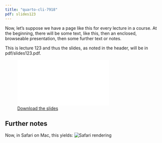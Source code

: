 ```yaml
---
title: "quarto-cli-7918"
pdf: slides123
---
```


Now, let's suppose we have a page like this for every lecture in a course. 
At the beginning, there will be some text, like this, then an enclosed, browseable presentation, then some further text or notes.

This is lecture 123 and thus the slides, as noted in the header, will be in pdf/slides123.pdf. 

![[Download the slides](pdf/{{< meta pdf >}}.pdf)](pdf/{{< meta pdf >}}.pdf)

## Further notes

Now, in Safari on Mac, this yields:
![Safari rendering](images/safari.png)
